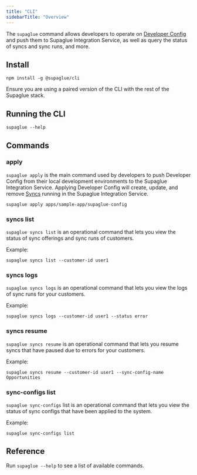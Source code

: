```yaml
---
title: "CLI"
sidebarTitle: "Overview"
---
```


The `supaglue` command allows developers to operate on [Developer Config](/concepts) and push them to Supaglue Integration Service, as well as query the status of syncs and sync runs, and more.

## Install
```
npm install -g @supaglue/cli
```

Ensure you are using a paired version of the CLI with the rest of the Supaglue stack.

## Running the CLI

```
supaglue --help
```

## Commands

### apply

`supaglue apply` is the main command used by developers to push Developer Config from their local development environments to the Supaglue Integration Service. Applying Developer Config will create, update, and remove [Syncs](/concepts) running in the Supaglue Integration Service.

```
supaglue apply apps/sample-app/supaglue-config
```

### syncs list

`supaglue syncs list` is an operational command that lets you view the status of sync offerings and sync runs of customers.

Example:

```
supaglue syncs list --customer-id user1
```

### syncs logs
`supaglue syncs logs` is an operational command that lets you view the logs of sync runs for your customers.

Example:

```
supaglue syncs logs --customer-id user1 --status error
```

### syncs resume

`supaglue syncs resume` is an operational command that lets you resume syncs that have paused due to errors for your customers.

Example:

```
supaglue syncs resume --customer-id user1 --sync-config-name Opportunities
```

### sync-configs list

`supaglue sync-configs` list is an operational command that lets you view the status of sync configs that have been applied to the system.

Example:

```
supaglue sync-configs list
```

## Reference

Run `supaglue --help` to see a list of available commands.



